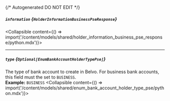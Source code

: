 {/* Autogenerated DO NOT EDIT  */}

##### `information` *{`HolderInformationBusinessPseResponse`}*
<Collapsible content={() => import('/content/models/shared/holder_information_business_pse_response/python.mdx')}>
</Collapsible>

---
##### `type` *{`Optional[EnumBankAccountHolderTypePse]`}*
The type of bank account to create in Belvo. For business bank accounts, this field must the set to `BUSINESS`.
<br/>
**Example:** `BUSINESS`
<Collapsible content={() => import('/content/models/shared/enum_bank_account_holder_type_pse/python.mdx')}>
</Collapsible>


